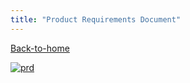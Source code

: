 ```yaml
---
title: "Product Requirements Document"
---
```


[Back-to-home](index.html)

[![prd](images/prd.png)](prd.html)
